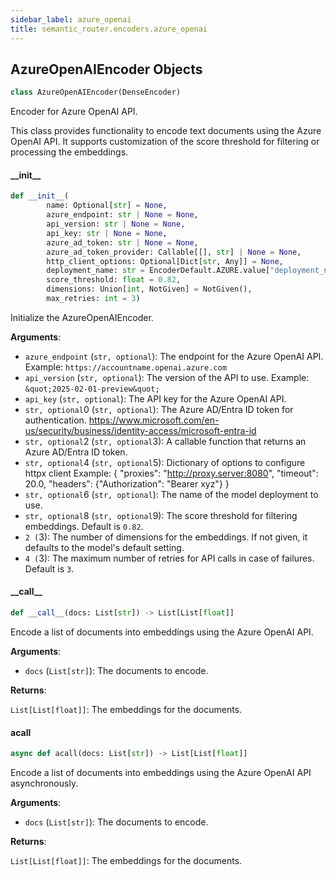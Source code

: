 ```yaml
---
sidebar_label: azure_openai
title: semantic_router.encoders.azure_openai
---
```


## AzureOpenAIEncoder Objects

```python
class AzureOpenAIEncoder(DenseEncoder)
```

Encoder for Azure OpenAI API.

This class provides functionality to encode text documents using the Azure OpenAI API.
It supports customization of the score threshold for filtering or processing the embeddings.

#### \_\_init\_\_

```python
def __init__(
        name: Optional[str] = None,
        azure_endpoint: str | None = None,
        api_version: str | None = None,
        api_key: str | None = None,
        azure_ad_token: str | None = None,
        azure_ad_token_provider: Callable[[], str] | None = None,
        http_client_options: Optional[Dict[str, Any]] = None,
        deployment_name: str = EncoderDefault.AZURE.value["deployment_name"],
        score_threshold: float = 0.82,
        dimensions: Union[int, NotGiven] = NotGiven(),
        max_retries: int = 3)
```

Initialize the AzureOpenAIEncoder.

**Arguments**:

- `azure_endpoint` (`str, optional`): The endpoint for the Azure OpenAI API.
Example: ``https://accountname.openai.azure.com``
- `api_version` (`str, optional`): The version of the API to use.
Example: ``&quot;2025-02-01-preview&quot;``
- `api_key` (`str, optional`): The API key for the Azure OpenAI API.
- `str, optional`0 (`str, optional`): The Azure AD/Entra ID token for authentication.
https://www.microsoft.com/en-us/security/business/identity-access/microsoft-entra-id
- `str, optional`2 (`str, optional`3): A callable function that returns an Azure AD/Entra ID token.
- `str, optional`4 (`str, optional`5): Dictionary of options to configure httpx client
Example:
{
    &quot;proxies&quot;: &quot;http://proxy.server:8080&quot;,
    &quot;timeout&quot;: 20.0,
    &quot;headers&quot;: {&quot;Authorization&quot;: &quot;Bearer xyz&quot;}
}
- `str, optional`6 (`str, optional`): The name of the model deployment to use.
- `str, optional`8 (`str, optional`9): The score threshold for filtering embeddings.
Default is ``0.82``.
- ``2 (``3): The number of dimensions for the embeddings. If not given, it defaults to the model&#x27;s default setting.
- ``4 (``3): The maximum number of retries for API calls in case of failures.
Default is ``3``.

#### \_\_call\_\_

```python
def __call__(docs: List[str]) -> List[List[float]]
```

Encode a list of documents into embeddings using the Azure OpenAI API.

**Arguments**:

- `docs` (`List[str]`): The documents to encode.

**Returns**:

`List[List[float]]`: The embeddings for the documents.

#### acall

```python
async def acall(docs: List[str]) -> List[List[float]]
```

Encode a list of documents into embeddings using the Azure OpenAI API asynchronously.

**Arguments**:

- `docs` (`List[str]`): The documents to encode.

**Returns**:

`List[List[float]]`: The embeddings for the documents.

